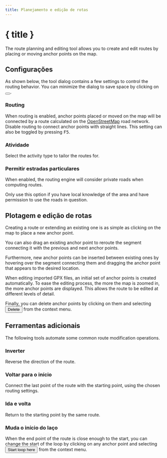 ```yaml
---
title: Planejamento e edição de rotas
---
```


<script>
</script>

# <Pencil size="24" class="inline-block" style="margin-bottom: 5px" /> { title }

The route planning and editing tool allows you to create and edit routes by placing or moving anchor points on the map.

## Configurações

As shown below, the tool dialog contains a few settings to control the routing behavior.
You can minimize the dialog to save space by clicking on <button><SquareArrowUpLeft size="16" class="inline-block" style="margin-bottom: 2px" /></button>.

<div class="flex flex-row justify-center">
    <Routing minimizable={false} class="text-foreground p-3 border rounded-md shadow-lg" />
</div>

### <Route size="16" class="inline-block" style="margin-bottom: 2px" /> Routing

When routing is enabled, anchor points placed or moved on the map will be connected by a route calculated on the <a href="https://www.openstreetmap.org" target="_blank">OpenStreetMap</a> road network.
Disable routing to connect anchor points with straight lines.
This setting can also be toggled by pressing <kbd>F5</kbd>.

### <Bike size="16" class="inline-block" style="margin-bottom: 2px" /> Atividade

Select the activity type to tailor the routes for.

### <TriangleAlert size="16" class="inline-block" style="margin-bottom: 2px" /> Permitir estradas particulares

When enabled, the routing engine will consider private roads when computing routes.

<DocsNote type="warning">

Only use this option if you have local knowledge of the area and have permission to use the roads in question.

</DocsNote>

## Plotagem e edição de rotas

Creating a route or extending an existing one is as simple as clicking on the map to place a new anchor point.

You can also drag an existing anchor point to reroute the segment connecting it with the previous and next anchor points.

Furthermore, new anchor points can be inserted between existing ones by hovering over the segment connecting them and dragging the anchor point that appears to the desired location.

<DocsNote>

When editing imported GPX files, an initial set of anchor points is created automatically.
To ease the editing process, the more the map is zoomed in, the more anchor points are displayed.
This allows the route to be edited at different levels of detail.

</DocsNote>

Finally, you can delete anchor points by clicking on them and selecting <button><Trash2 size="16" class="inline-block" style="margin-bottom: 4px" /> Delete</button> from the context menu.

<DocsImage src={routingScreenshot} alt="Anchor points allow you to easily edit a route." />

## Ferramentas adicionais

The following tools automate some common route modification operations.

### <ArrowRightLeft size="16" class="inline-block" style="margin-bottom: 2px" /> Inverter

Reverse the direction of the route.

### <Home size="16" class="inline-block" style="margin-bottom: 2px" /> Voltar para o início

Connect the last point of the route with the starting point, using the chosen routing settings.

### <Repeat size="16" class="inline-block" style="margin-bottom: 2px" /> Ida e volta

Return to the starting point by the same route.

### <CirclePlay size="16" class="inline-block" style="margin-bottom: 2px" /> Muda o início do laço

When the end point of the route is close enough to the start, you can change the start of the loop by clicking on any anchor point and selecting <button><CirclePlay size="16" class="inline-block" style="margin-bottom: 2px" /> Start loop here</button> from the context menu.

